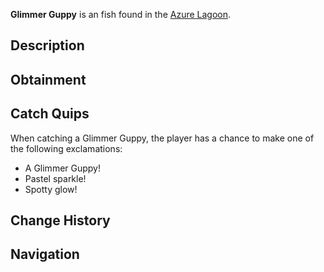 {{FishInfobox
|image          = Glimmer Guppy.png
|rarity         = Unusual
|sea            = Second Sea
|location       = [[Azure Lagoon]]
|sublocation    = 
|sources        = Fishing Rod
|radar_location = 
|prog_speed     = -30
|xp             = 90
|weather        = Foggy
|time           = Day
|season         = Winter
|bait           = Flakes
|base_weight    = 96
|base_value     = 195
|weight_range   = 60
|base_chance    = 80
|base_resil     = 34
}}
'''Glimmer Guppy''' is an {{Rarity|Unusual}} fish found in the [[Azure Lagoon]].

== Description ==
{{Description|A dark pastel purple fish with pink fins and yellow spots, shimmering faintly.|Bestiary Entry}}

== Obtainment ==
{{Description|It glints where the mist cloaks the lagoon.|Bestiary Hint}}
{{Fish Availability|
Azure Lagoon
|top_rods      = 
Free Spirit Rod\252348.97\13832.3;
Trident Rod\249379.01\24759.28;
Leviathan's Fang Rod\247430\23755.45;
Azure Of Lagoon\209926.57\12762.73;
Egg Rod\175006.04\17411.24;
Plastic Rod\161445.63\17112.92;
Fischer's Rod\162486.83\17244.42;
Candy Cane Rod\140223.56\16594.5;
Nocturnal Rod\83021.5\82990.31;
Firefly Rod\172248.45\17670.57;
Blazebringer Rod\172151.3\15853.79;
Verdant Shear Rod\170870.99\16489.08;
No-Life Rod\168554.78\15963.41;
Seraphic Rod\149338.19\14826.85;
Ethereal Prism Rod\148742.84\14231.23;
Challenger's Rod\141005.31\13276.94;
Rod Of The Forgotten Fang\137707.38\13592.21;
Depthseeker Rod\135679.58\13255.71;
Avalanche Rod\133715.74\12739.83;
Volcanic Rod\132842.43\12094.35;
Rod Of The Exalted One\132735.68\12875.22;
Zeus Rod\132017.92\12022.09;
Steady Rod\131768.69\13001.42;
Rod Of The Depths\130429.27\11787.3
|recommended   = Free Spirit Rod
}}

== Catch Quips ==
When catching a Glimmer Guppy, the player has a chance to make one of the following exclamations:
* A Glimmer Guppy!
* Pastel sparkle!
* Spotty glow!

== Change History ==
{{Change History|{{subst:Current Version}}}}

== Navigation ==
{{Fish Navbox|Azure Lagoon}}